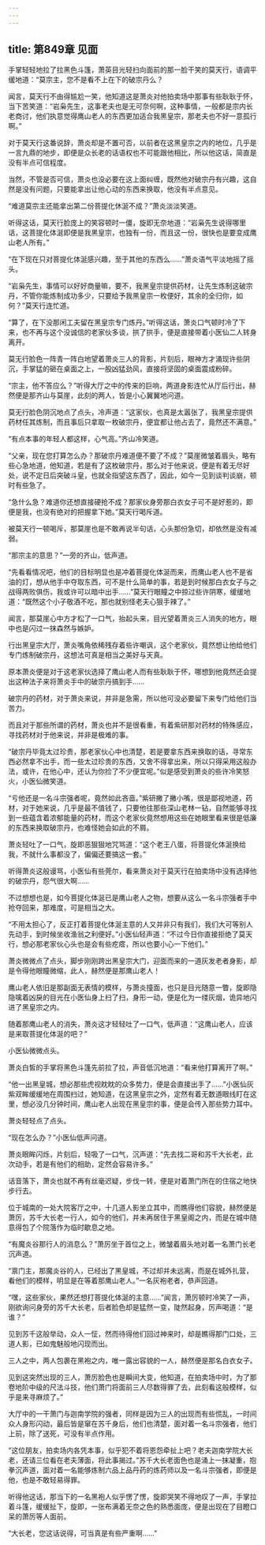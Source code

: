 ```yaml
---
---
---
```

title: 第849章 见面
---



手掌轻轻地拉了拉黑色斗篷，萧英目光轻扫向面前的那一脸干笑的莫天行，语调平缓地道：“莫宗主，您不是看不上在下的破宗丹么？

闻言，莫天行不由得尴尬一笑，他知道这是萧炎对他拍卖场中那事有些耿耿于怀，当下苦笑道：“岩枭先生，这事老夫也是无可奈何啊，这种事情，一般都是宗内长老商讨，他们执意觉得鹰山老人的东西更加适合我黑皇宗，那老夫也不好一意孤行啊。”

对于莫天行这番说辞，萧炎却是不置可否，以前者在这黑皇宗之内的地位，几乎是一言九鼎的地步，即便是众长老的话语权也不可能跟他相比，所以他这话，简直是没有半点可信程度。

当然，不管是否可信，萧炎也没必要在这上面纠缠，既然他对破宗丹有兴趣，这自然是没有问题，只要能拿出让他心动的东西来换取，他没有半点意见。

“难道莫宗主还能拿出第二份菩提化休涎不成？”萧炎淡淡笑道。

听得这话，莫天行脸庞上的笑容顿时一僵，旋即无奈地道：“岩枭先生说得哪里话，这菩提化体涎即便是我黑皇宗，也独有一份，而且这一份，很快也是要变成鹰山老人所有。”

“在下现在只对菩提化体涎感兴趣，至于其他的东西么……”萧炎语气平淡地摇了摇头。

“岩枭先生，事情可以好好商量嘛，要不，我黑皇宗提供药材，让先生炼制这破宗丹，不管你能炼制成功多少，只要给予我黑皇宗一枚便好，其余的全归你，如何？”莫天行连忙道。

“算了，在下没那闲工夫留在黑皇宗专门炼丹。”听得这话，萧炎口气顿时冷了下来，也不再与这个没诚信的老家伙多谈，拱了拱手，便是直接带着小医仙二人转身离开。

莫无行脸色一阵青一阵白地望着萧炎三人的背影，片刻后，眼神方才涌现许些阴沉，手掌猛的砸在桌面之上，一股凶猛劲风，直接将坚固的桌面震成粉碎。

“宗主，他不答应么？”听得大厅之中的传来的巨响，两道身影连忙从厅后行出，赫然便是那齐山与莫崖，此刻的两人，皆是小心翼翼地问道。

莫无行脸色阴沉地点了点头，冷声道：“这家伙，也真是太嚣张了，我黑皇宗提供药材任其炼制，而且事后只拿取一枚破宗丹，便宜都让他占去了，竟然还不满意。”

“有点本事的年轻人都这样，心气高。”齐山冷笑道。

“父亲，现在您打算怎么办？那破宗丹难道便不要了不成？”莫崖微皱着眉头，略有些心急地道，他知道，若是有了这枚破宗丹，那么对于他来说，便是有着无尽好处，说不定日后突破斗皇，也就全指望这东西了，因此，如今一见到谈判谈崩，顿时有些急了。

“急什么急？难道你还想直接硬抢不成？那家伙身旁那白衣女子可不是好惹的，即便是我，也没有绝对的把握拿下她。”莫天行喝斥道。

被莫天行一顿喝斥，那莫崖也是不敢再说半句话，心头那份急切，却依然是没有减弱。

“那宗主的意思？”一旁的齐山，低声道。

“先看看情况吧，他们的目标明显也是冲着菩提化体涎而来，而鹰山老人也不是省油的灯，想从他手中夺取东西，可不是什么简单的事，若是到时候那白衣女子与之战得两败俱伤，我或许可以暗中出手……”莫天行眼瞳之中掠过些许阴寒，缓缓地道：“既然这个小子敬酒不吃，那也就别怪老夫心狠手辣了。”

闻言，那莫崖心中方才松了一口气，抬起头来，目光望着萧炎三人消失的地方，眼中也是闪过一抹森然与嫉妒。

行出黑皇宗大厅，萧炎嘴角依稀残存着些许嘲讽，这个老家伙，竟然想让他给他们专门炼制破宗丹，这想法可真是相当之美好与天真。

原本萧炎便是对于这老家伙选择了鹰山老人而有些耿耿于怀，哪想到他竟然还会提出这种法子来将萧炎手中的破宗丹搞到手……

破宗丹的药材，对于萧炎来说，并非是急需，所以他可没必要留下来专门给他们当苦力。

而且对于那些所谓的药材，萧炎也并不是很看重，有着紫研那对药材的特殊感应，寻找药材对于他来说，并非是极难的事。

“破宗丹毕竟太过珍贵，那老家伙心中也清楚，若是要拿东西来换取的话，寻常东西必然拿不出手，而一些太过珍贵的东西，又舍不得拿出来，所以只得采用这般办法，或许，在他心中，还认为你捡了不少便宜呢。”似是感受到萧炎的些许冷笑怒火，小医仙微笑道。

“亏他还是一名斗宗强者呢，竟然如此吝啬。”紫研撇了撇小嘴，很是鄙视地道，药材，对于她来说，几乎是最不值钱了，只要他往那些深山老林一钻，自然能够寻找到一些蕴含着浓郁能量的药材，而这个老家伙竟然想用这些在她眼里看来很是低廉的东西来换取破宗丹，也难怪她会如此的不屑。

萧炎轻吐了一口气，旋即恶狠狠地咒骂道：“这个老王八蛋，将菩提化体涎换给我，不就什么事都没了，偏偏还要搞这一套。”

听得萧炎这般谩骂，小医仙有些莞尔，看来萧炎对于莫天行在拍卖场中没有选择他的破宗丹，怨气很大啊……

不过想想也是，如今菩提化体涎已是鹰山老人之物，想要从这么一名斗宗强者手中抢夺回来，那难度，可是相当之大。

“不用太担心了，反正打着菩提化体涎主意的人又并非只有我们，我们大可等别人先动手，到时候坐收渔翁之利便好。”小医仙轻声道：“不过今日你直接拒绝了莫天行，想必那老家伙心头也是会有些疙瘩，所以也要小心一下他们。”

萧炎微微点了点头，脚步刚刚跨出黑皇宗大门，迎面而来的一道灰发老者身影，却是令得他眼瞳微缩，此人，赫然便是那鹰山老人！

鹰山老人依旧是那副面无表情的模样，与萧炎撞面，也只是目光随意一瞥，旋即隐隐噙着凶戾的目光在小医仙身上扫了扫，身形一动，便是化为一缕灰烟，诡异地闪进了黑皇宗之内。

随着那鹰山老人的消失，萧炎这才轻轻吐了一口气，低声道：“这鹰山老人，应该是来取菩提化体涎的吧？”

小医仙微微点头。

萧炎白皙的手掌将黑色斗篷先前拉了拉，声音低沉地道：“看来他打算离开了啊。”

“他一出黑皇城，想必那些虎视眈眈的众多势力，便是会直接出手了……”小医仙灰紫双眸缓缓地在周围扫过，她知道，在这黑皇宗之外，定然有着无数道眼线盯在这里，想必没几分钟时间，鹰山老人出现在黑皇宗的事，便是会传入那些势力耳中。

萧炎轻轻点了点头。

“现在怎么办？”小医仙低声问道。

萧炎眼眸闪烁，片刻后，轻吸了一口气，沉声道：“先去找二哥和苏千大长老，此次动手，若是有他们的相助，定然会容易许多。”

话音落下，萧炎也就不再有丝毫迟疑，步伐一转，便是对着萧门所在的住宿之地快步行去。

位于城南的一处大院客厅之中，十几道人影坐立其中，而瞧得他们容貌，赫然便是萧厉，苏千大长老一行人，如今的他们，并未再居住于黑皇阁之内，而是在城中随意得包了个院落作为临时歇息之地。

“有魔炎谷那行人的消息么？”萧厉坐于首位之上，微皱着眉头地对着一名萧门长老沉声道。

“禀门主，那魔炎谷的人，已经出了黑皇城，不过却并未远离，而是在城外扎营，看他们的模样，明显是在等着那鹰山老人。”一名灰袍老者，恭声回道。

“嘿，这些家伙，果然还想打菩提化体涎的主意……”闻言，萧厉顿时冷笑了一声，刚欲询问身旁的苏千大长老，后者脸色却是猛然一变，陡然起身，厉声喝道：“是谁？”

见到苏千这般举动，众人一怔，然而待得他们回过神来时，却是瞧得那门口处，三道人影，已如鬼魅般地闪现而出。

三人之中，两人包裹在黑袍之内，唯一露出容貌的一人，赫然便是那名白衣女子。

见到这突然出现的三人，萧厉脸色也是瞬间大变，他知道，在拍卖场中时，为了那卷地阶中级的尺法斗技，他们萧门将面前三人尽数得罪了去，此刻看这般模样，似乎是来寻麻烦了。”

大厅中的一干萧门与迦南学院的强者，同样是因为三人的出现而有些慌乱，一时间众人身形闪动，最后皆是窜在苏千身后，他们也清楚，面对着一名斗宗强者，他们上前，除了送死，可没有半点作用。

“这位朋友，拍卖场内各凭本事，似乎犯不着将恩怨牵扯上吧？老夫迦南学院大长老，还请三位看在老夫薄面，将此事揭过。”苏千大长老面色也是涌上一抹凝重，抱拳沉声道，面对着一名能够炼制六品上品丹药的炼药师以及一名斗宗强者，即便是他，也是不敢轻易得罪。

听得他这话，那当下的一名黑袍人似乎愣了愣，旋即哭笑不得地叹了一声，手掌拉着斗篷，缓缓扯下，旋即，一张布满着无奈之色的熟悉面庞，便是出现在了目瞪口呆的萧厉等人面前。

“大长老，您这话说得，可当真是有些严重啊……”